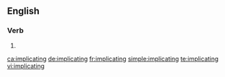 ==English==

===Verb===
{{head|en}}

# {{present participle of|implicate|lang=en}}

[[ca:implicating]]
[[de:implicating]]
[[fr:implicating]]
[[simple:implicating]]
[[te:implicating]]
[[vi:implicating]]